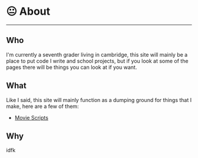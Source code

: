 
<title>conradus.io - About</title>

<Layout>

<h1 class="mainTitle">😐 About</h1>

---

## Who

I'm currently a seventh grader living in cambridge, this site will mainly be a place to put code I write and school projects, but if you look at some of the pages there will be things you can look at if you want.

## What

Like I said, this site will mainly function as a dumping ground for things that I make, here are a few of them:

- [Movie Scripts](/projects/movie-scripts)

## Why

idfk

</Layout>